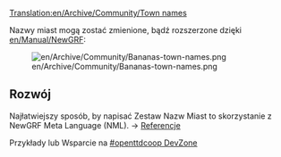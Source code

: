 [[Translation:en/Archive/Community/Town names]]

Nazwy miast mogą zostać zmienione, bądź rozszerzone dzięki [[en/Manual/NewGRF]]:

[[File:en/Archive/Community/Bananas-town-names.png]]


==Rozwój==

Najłatwiejszy sposób, by napisać Zestaw Nazw Miast to skorzystanie z NewGRF Meta Language (NML).
-> [http://hg.openttdcoop.org/nml/raw-file/tip/docs/reference.html#block-town_names Referencje]

Przykłady lub Wsparcie na [http://dev.openttdcoop.org/projects/townnames #openttdcoop DevZone]